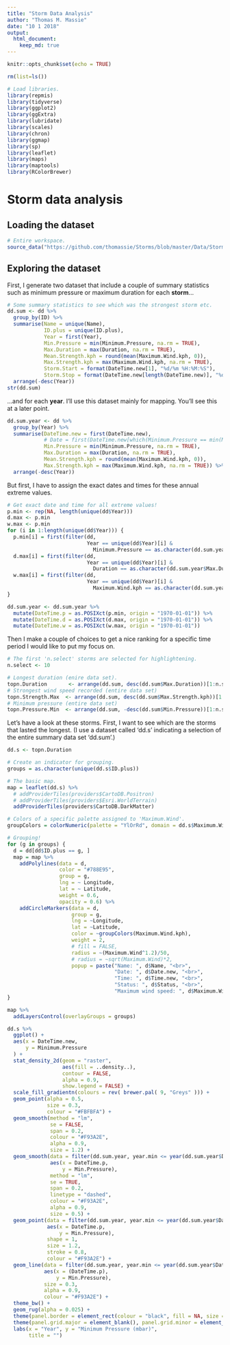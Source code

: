 ```yaml
---
title: "Storm Data Analysis"
author: "Thomas M. Massie"
date: "10 1 2018"
output: 
  html_document: 
    keep_md: true
---
```



```r
knitr::opts_chunk$set(echo = TRUE)
```


```r
rm(list=ls())
```


```r
# Load libraries.
library(repmis)
library(tidyverse)
library(ggplot2)
library(ggExtra)
library(lubridate)
library(scales)
library(chron)
library(ggmap)
library(sp)
library(leaflet)
library(maps)
library(maptools)
library(RColorBrewer)
```


# Storm data analysis



## Loading the dataset

```r
# Entire workspace.
source_data("https://github.com/thomassie/Storms/blob/master/Data/StormDataWS.RData?raw=true")
```



## Exploring the dataset

First, I generate two dataset that include a couple of summary statistics such as minimum pressure or maximum duration for each **storm**...
```r
# Some summary statistics to see which was the strongest storm etc.
dd.sum <- dd %>%
  group_by(ID) %>%
  summarise(Name = unique(Name),
            ID.plus = unique(ID.plus),
            Year = first(Year),
            Min.Pressure = min(Minimum.Pressure, na.rm = TRUE),
            Max.Duration = max(Duration, na.rm = TRUE),
            Mean.Strength.kph = round(mean(Maximum.Wind.kph, 0)),
            Max.Strength.kph = max(Maximum.Wind.kph, na.rm = TRUE),
            Storm.Start = format(DateTime.new[1], "%d/%m %H:%M:%S"),
            Storm.Stop = format(DateTime.new[length(DateTime.new)], "%d/%m %H:%M:%S")) %>%
  arrange(-desc(Year))
str(dd.sum)
```

...and for each **year**. I'll use this dataset mainly for mapping. You'll see this at a later point.
```r
dd.sum.year <- dd %>%
  group_by(Year) %>%
  summarise(DateTime.new = first(DateTime.new),
            # Date = first(DateTime.new[which(Minimum.Pressure == min(Minimum.Pressure, na.rm = TRUE))]),
            Min.Pressure = min(Minimum.Pressure, na.rm = TRUE),
            Max.Duration = max(Duration, na.rm = TRUE),
            Mean.Strength.kph = round(mean(Maximum.Wind.kph, 0)),
            Max.Strength.kph = max(Maximum.Wind.kph, na.rm = TRUE)) %>%
  arrange(-desc(Year))
```


But first, I have to assign the exact dates and times for these annual extreme values.
```r
# Get exact date and time for all extreme values!
p.min <- rep(NA, length(unique(dd$Year)))
d.max <- p.min
w.max <- p.min
for (i in 1:length(unique(dd$Year))) {
  p.min[i] = first(filter(dd, 
                          Year == unique(dd$Year)[i] & 
                            Minimum.Pressure == as.character(dd.sum.year$Min.Pressure[i]))$DateTime.new)
  d.max[i] = first(filter(dd, 
                          Year == unique(dd$Year)[i] & 
                            Duration == as.character(dd.sum.year$Max.Duration[i]))$DateTime.new)
  w.max[i] = first(filter(dd, 
                          Year == unique(dd$Year)[i] & 
                            Maximum.Wind.kph == as.character(dd.sum.year$Max.Strength.kph[i]))$DateTime.new)
}

dd.sum.year <- dd.sum.year %>%
  mutate(DateTime.p = as.POSIXct(p.min, origin = "1970-01-01")) %>%
  mutate(DateTime.d = as.POSIXct(d.max, origin = "1970-01-01")) %>%
  mutate(DateTime.w = as.POSIXct(w.max, origin = "1970-01-01"))
```


Then I make a couple of choices to get a nice ranking for a specific time period I would like to put my focus on.
```r
# The first 'n.select' storms are selected for highlightening.
n.select <- 10

# Longest duration (enire data set).
topn.Duration       <- arrange(dd.sum, desc(dd.sum$Max.Duration))[1:n.select,]
# Strongest wind speed recorded (entire data set)
topn.Strength.Max  <- arrange(dd.sum, desc(dd.sum$Max.Strength.kph))[1:n.select,]
# Minimum pressure (entire data set)
topn.Pressure.Min  <- arrange(dd.sum, -desc(dd.sum$Min.Pressure))[1:n.select,]
```


Let's have a look at these storms. First, I want to see which are the storms that lasted the longest. (I use a dataset called 'dd.s' indicating a selection of the entire summary data set 'dd.sum'.)
```r
dd.s <- topn.Duration

# Create an indicator for grouping.
groups = as.character(unique(dd.s$ID.plus))

# The basic map.
map = leaflet(dd.s) %>% 
  # addProviderTiles(providers$CartoDB.Positron)
  # addProviderTiles(providers$Esri.WorldTerrain)
  addProviderTiles(providers$CartoDB.DarkMatter)

# Colors of a specific palette assigned to 'Maximum.Wind'.
groupColors = colorNumeric(palette = "YlOrRd", domain = dd.s$Maximum.Wind.kph)

# Grouping!
for (g in groups) {
  d = dd[dd$ID.plus == g, ]
  map = map %>% 
    addPolylines(data = d,
                 color = "#788E95",
                 group = g,
                 lng = ~ Longitude,
                 lat = ~ Latitude,
                 weight = 0.6,
                 opacity = 0.6) %>%
    addCircleMarkers(data = d,
                     group = g,
                     lng = ~Longitude, 
                     lat = ~Latitude, 
                     color = ~groupColors(Maximum.Wind.kph),
                     weight = 2,
                     # fill = FALSE,
                     radius = ~(Maximum.Wind^1.2)/50,
                     # radius = ~sqrt(Maximum.Wind)*2,
                     popup = paste("Name: ", d$Name, "<br>",
                                   "Date: ", d$Date.new, "<br>",
                                   "Time: ", d$Time.new, "<br>",
                                   "Status: ", d$Status, "<br>",
                                   "Maximum wind speed: ", d$Maximum.Wind.kph, "km/h", "<br>"))
}

map %>%
  addLayersControl(overlayGroups = groups)
```


```r
dd.s %>%
  ggplot() +
  aes(x = DateTime.new,
      y = Minimum.Pressure
  ) +
  stat_density_2d(geom = "raster", 
                  aes(fill = ..density..), 
                  contour = FALSE,
                  alpha = 0.9,
                  show.legend = FALSE) +
  scale_fill_gradientn(colours = rev( brewer.pal( 9, "Greys" ))) +
  geom_point(alpha = 0.5,
             size = 0.3,
             colour = "#FBFBFA") +
  geom_smooth(method = "lm",
              se = FALSE,
              span = 0.2,
              colour = "#F93A2E",
              alpha = 0.9,
              size = 1.2) +
  geom_smooth(data = filter(dd.sum.year, year.min <= year(dd.sum.year$DateTime.p) & year(dd.sum.year$DateTime.p) <= year.max),
              aes(x = DateTime.p,
                  y = Min.Pressure),
              method = "lm",
              se = TRUE,
              span = 0.2,
              linetype = "dashed",
              colour = "#F93A2E",
              alpha = 0.9,
              size = 0.5) +
  geom_point(data = filter(dd.sum.year, year.min <= year(dd.sum.year$DateTime.p) & year(dd.sum.year$DateTime.p) <= year.max),
             aes(x = DateTime.p,
                 y = Min.Pressure),
             shape = 1,
             size = 1.2,
             stroke = 0.8,
             colour = "#F93A2E") +
  geom_line(data = filter(dd.sum.year, year.min <= year(dd.sum.year$DateTime.new) & year(dd.sum.year$DateTime.p) <= year.max),
            aes(x = (DateTime.p),
                y = Min.Pressure),
            size = 0.3,
            alpha = 0.9,
            colour = "#F93A2E") +
  theme_bw() +
  geom_rug(alpha = 0.025) +
  theme(panel.border = element_rect(colour = "black", fill = NA, size = 1)) +
  theme(panel.grid.major = element_blank(), panel.grid.minor = element_blank()) +
  labs(x = "Year", y = "Minimum Pressure (mbar)",
       title = "")
```











